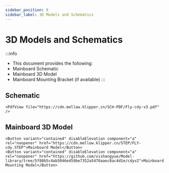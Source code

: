 ```yaml
---
sidebar_position: 9
sidebar_label: 3D Models and Schematics
---
```


# 3D Models and Schematics


:::info
* This document provides the following:
* Mainboard Schematic
* Mainboard 3D Model
* Mainboard Mounting Bracket (if available)
:::

## Schematic

    <PdfView file="https://cdn.mellow.klipper.cn/SCH-PDF/Fly-cdy-v3.pdf" />


## Mainboard 3D Model

    <Button variant="contained" disableElevation component="a" rel="noopener" href="https://cdn.mellow.klipper.cn/STEP/FLY-cdy.STEP">Mainboard Model</Button>
    <Button variant="contained" disableElevation component="a" rel="noopener" href="https://github.com/xishangyue/Model-library/tree/5f88b5c4ab5046e459be7352a5470aaec8ac4d1e/cdyv2">Mainboard Mounting Model</Button>
